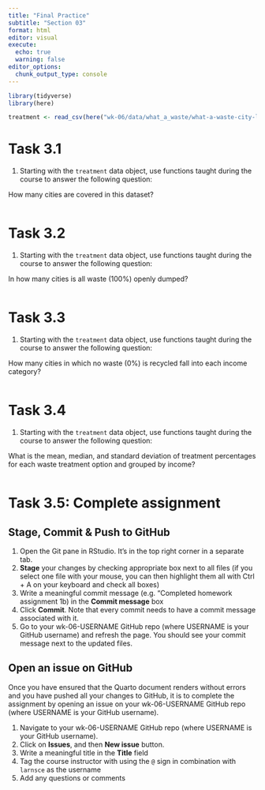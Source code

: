 ```yaml
---
title: "Final Practice"
subtitle: "Section 03"
format: html
editor: visual
execute: 
  echo: true
  warning: false
editor_options: 
  chunk_output_type: console
---
```


```r
library(tidyverse)
library(here)
```

```r

treatment <- read_csv(here("wk-06/data/what_a_waste/what-a-waste-city-level-data-treatment.csv"))

```

# Task 3.1

1.  Starting with the `treatment` data object, use functions taught during the course to answer the following question:

How many cities are covered in this dataset?

```r



```

# Task 3.2

1.  Starting with the `treatment` data object, use functions taught during the course to answer the following question:

In how many cities is all waste (100%) openly dumped?

```r


```

# Task 3.3

1.  Starting with the `treatment` data object, use functions taught during the course to answer the following question:

How many cities in which no waste (0%) is recycled fall into each income category?

```r



```

# Task 3.4

1.  Starting with the `treatment` data object, use functions taught during the course to answer the following question:

What is the mean, median, and standard deviation of treatment percentages for each waste treatment option and grouped by income?

```r



```

# Task 3.5: Complete assignment

## Stage, Commit & Push to GitHub

1.  Open the Git pane in RStudio. It's in the top right corner in a separate tab.
2.  **Stage** your changes by checking appropriate box next to all files (if you select one file with your mouse, you can then highlight them all with Ctrl + A on your keyboard and check all boxes)
3.  Write a meaningful commit message (e.g. "Completed homework assignment 1b) in the **Commit message** box
4.  Click **Commit**. Note that every commit needs to have a commit message associated with it.
5.  Go to your wk-06-USERNAME GitHub repo (where USERNAME is your GitHub username) and refresh the page. You should see your commit message next to the updated files.

## Open an issue on GitHub

Once you have ensured that the Quarto document renders without errors and you have pushed all your changes to GitHub, it is to complete the assignment by opening an issue on your wk-06-USERNAME GitHub repo (where USERNAME is your GitHub username).

1.  Navigate to your wk-06-USERNAME GitHub repo (where USERNAME is your GitHub username).
2.  Click on **Issues**, and then **New issue** button.
3.  Write a meaningful title in the **Title** field
4.  Tag the course instructor with using the `@` sign in combination with `larnsce` as the username
5.  Add any questions or comments
